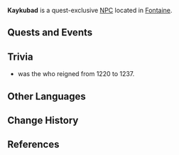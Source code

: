 {{Meta
<!-- Remove this template after adding the missing info -->
|missing_NPC_profile  = yes
}}
{{Character Infobox
|type             = Quest NPC
|image            = NPC Kaykubad.png
|realname         = <!-- Optional, if different from in-game name -->
|deceased         = <!-- Past (for deceased prior to events of the game) or free response -->
|region           = Fontaine
|location         = Fontaine
|affiliation       = The Eremites
|title            = 

|ancestry         = <!-- Clan/family -->
|father           = 
|mother           = 
|spouse           = 
|sibling          = 
|child            = 
|relative         = 

|voiceEN          = 
|voiceCN          = 
|voiceJP          = 
|voiceKR          = 
|dialoguereward   = 
}}
'''Kaykubad''' is a quest-exclusive [[NPC]] located in [[Fontaine]].
<!--
==Location==
{{subst:#tag:gallery|
NPC Location {{subst:#titleparts:{{subst:PAGENAME}}}}.png{{subst:!}}{{subst:#titleparts:{{subst:PAGENAME}}}}'s location
NPC Location {{subst:#titleparts:{{subst:PAGENAME}}}} Context.png{{subst:!}}Additional context
}}

==Profile==
''(To be added.)''

===Appearance===
''(To be added.)''
-->
==Quests and Events==
{{Quests and Events}}
<!--
==Idle Quotes==
{{Dialogue Start}}
: {{DIcon|Idle}} {{Tx}}
:: {{A|VO {{subst:PAGENAME}} 01.ogg}} "{{Tx}}"
{{Dialogue End}}

==Dialogue==
{{Dialogue Start}}
:'''{{subst:PAGENAME}}:''' 
:{{DIcon}}
{{Dialogue End}}
--><!--
==Event Dialogue==
===Event Name===
{{Dialogue Start}}
:'''{{subst:PAGENAME}}:'''
{{Dialogue End}}
-->
==Trivia==
*{{w|Kayqubad I}} was the {{w|Seljuk dynasty|Seljuq}} {{w|Sultanate of Rum|Sultan of Rûm}} who reigned from 1220 to 1237.

==Other Languages==
{{Other Languages|default_hidden=1
|en      = Kaykubad
|zhs     = 凯库巴德
|zhs_rm  = Kǎikùbādé
|zht     = 凱庫巴德
|zht_rm  = Kǎikùbādé
|ja      = カイクバード
|ja_rm   = Kaikubaado
|ko      = 케이쿠바드
|es      = Kaykubad
|fr      = Kaykubad
|ru      = Кей-Кубад
|th      = Kaykubad
|vi      = Kaykubad
|de      = Kayqubad
|id      = Kaykubad
|pt      = Kayqubad
|tr      = Kaykubad
|it      = Kaykubad
}}

==Change History==
{{Change History|4.0}}

==References==
{{Reflist}}